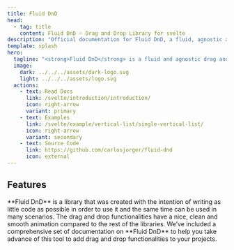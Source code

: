 ```yaml
---
title: Fluid DnD
head:
  - tag: title
    content: Fluid DnD 💦 Drag and Drop Library for svelte
description: "Official documentation for Fluid DnD, a fluid, agnostic and versatil drag and drop library for lists with current support for Vue 3, React and Svelte."
template: splash
hero:
  tagline: "<strong>Fluid DnD</strong> is a fluid and agnostic drag and drop solution for lists, full animated. With current support for Vue 3, React and Svelte."
  image:
    dark: ../../../assets/dark-logo.svg
    light: ../../../assets/logo.svg
  actions:
    - text: Read Docs
      link: /svelte/introduction/introduction/
      icon: right-arrow
      variant: primary
    - text: Examples
      link: /svelte/example/vertical-list/single-vertical-list/
      icon: right-arrow
      variant: secondary
    - text: Source Code
      link: https://github.com/carlosjorger/fluid-dnd
      icon: external
---
```



## Features

<CardGrid>
	<Card title="Easy and flexible" icon="pen">
		**Fluid DnD** is a library that was created with the intention of writing as little code as
		possible in order to use it and the same time can be used in many scenarios.
	</Card>
	<Card title="Clean and animated" icon="rocket">
		The drag and drop functionalities have a nice, clean and smooth animation compared to the rest
		of the libraries.
	</Card>
	<Card title="Fully Documented" icon="open-book">
		We’ve included a comprehensive set of documentation on **Fluid DnD** to help you take advance of
		this tool to add drag and drop functionalities to your projects.
	</Card>
</CardGrid>
